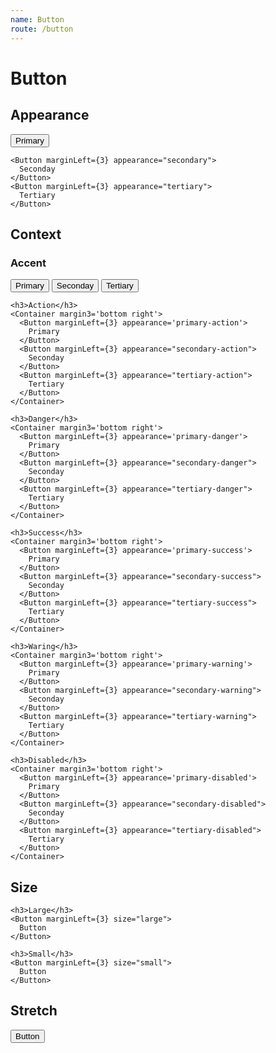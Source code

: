 ```yaml
---
name: Button
route: /button
---
```



# Button

<Props of={Button} />

## Appearance

<Playground>
  <ThemeProvider>
    <Button marginLeft={3}>Primary</Button>

    <Button marginLeft={3} appearance="secondary">
      Seconday
    </Button>
    <Button marginLeft={3} appearance="tertiary">
      Tertiary
    </Button>

  </ThemeProvider>
</Playground>

## Context

<Playground>
  <ThemeProvider>
    <h3>Accent</h3>
    <Container margin3='bottom right'>
      <Button marginLeft={3} appearance='primary-accent'>
        Primary
      </Button>
      <Button marginLeft={3} appearance="secondary-accent">
        Seconday
      </Button>
      <Button marginLeft={3} appearance="tertiary-accent">
        Tertiary
      </Button>
    </Container>
    
    <h3>Action</h3>
    <Container margin3='bottom right'>
      <Button marginLeft={3} appearance='primary-action'>
        Primary
      </Button>
      <Button marginLeft={3} appearance="secondary-action">
        Seconday
      </Button>
      <Button marginLeft={3} appearance="tertiary-action">
        Tertiary
      </Button>
    </Container>

    <h3>Danger</h3>
    <Container margin3='bottom right'>
      <Button marginLeft={3} appearance='primary-danger'>
        Primary
      </Button>
      <Button marginLeft={3} appearance="secondary-danger">
        Seconday
      </Button>
      <Button marginLeft={3} appearance="tertiary-danger">
        Tertiary
      </Button>
    </Container>

    <h3>Success</h3>
    <Container margin3='bottom right'>
      <Button marginLeft={3} appearance='primary-success'>
        Primary
      </Button>
      <Button marginLeft={3} appearance="secondary-success">
        Seconday
      </Button>
      <Button marginLeft={3} appearance="tertiary-success">
        Tertiary
      </Button>
    </Container>

    <h3>Waring</h3>
    <Container margin3='bottom right'>
      <Button marginLeft={3} appearance='primary-warning'>
        Primary
      </Button>
      <Button marginLeft={3} appearance="secondary-warning">
        Seconday
      </Button>
      <Button marginLeft={3} appearance="tertiary-warning">
        Tertiary
      </Button>
    </Container>

    <h3>Disabled</h3>
    <Container margin3='bottom right'>
      <Button marginLeft={3} appearance='primary-disabled'>
        Primary
      </Button>
      <Button marginLeft={3} appearance="secondary-disabled">
        Seconday
      </Button>
      <Button marginLeft={3} appearance="tertiary-disabled">
        Tertiary
      </Button>
    </Container>

  </ThemeProvider>
</Playground>

## Size

<Playground>
  <ThemeProvider>

    <h3>Large</h3>
    <Button marginLeft={3} size="large">
      Button
    </Button>

    <h3>Small</h3>
    <Button marginLeft={3} size="small">
      Button
    </Button>

  </ThemeProvider>
</Playground>

## Stretch

<Playground>
  <ThemeProvider>
    <Button stretch>Button</Button>
  </ThemeProvider>
</Playground>
